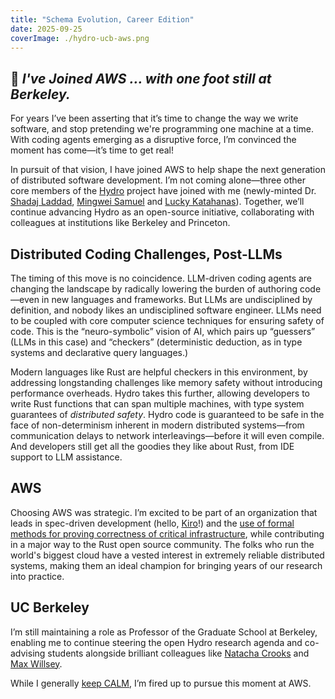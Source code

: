 ```yaml
---
title: "Schema Evolution, Career Edition"
date: 2025-09-25
coverImage: ./hydro-ucb-aws.png
---
```



## 🔔 <i>I've Joined AWS ... with one foot still at Berkeley.</i>

For years I’ve been asserting that it’s time to change the way we write software, and stop pretending we're programming one machine at a time. With coding agents emerging as a disruptive force, I’m convinced the moment has come—it’s time to get real!

In pursuit of that vision, I have joined AWS to help shape the next generation of distributed software development. I’m not coming alone—three other core members of the [Hydro](https://hydro.run) project have joined with me (newly-minted Dr. [Shadaj Laddad](https://www.shadaj.me/), [Mingwei Samuel](https://www.linkedin.com/in/mingweisamuel) and [Lucky Katahanas](https://www.linkedin.com/in/luckykatahanas)). Together, we’ll continue advancing Hydro as an open-source initiative, collaborating with colleagues at institutions like Berkeley and Princeton.

## Distributed Coding Challenges, Post-LLMs
The timing of this move is no coincidence. LLM-driven coding agents are changing the landscape by radically lowering the burden of authoring code—even in new languages and frameworks. But LLMs are undisciplined by definition, and nobody likes an undisciplined software engineer. LLMs need to be coupled with core computer science techniques for ensuring safety of code. This is the “neuro-symbolic” vision of AI, which pairs up “guessers” (LLMs in this case) and “checkers” (deterministic deduction, as in type systems and declarative query languages.)

Modern languages like Rust are helpful checkers in this environment, by addressing longstanding challenges like memory safety without introducing performance overheads. Hydro takes this further, allowing developers to write Rust functions that can span multiple machines, with type system guarantees of *distributed safety*. Hydro code is guaranteed to be safe in the face of non-determinism inherent in modern distributed systems​—from communication delays to network interleavings—before it will even compile. And developers still get all the goodies they like about Rust, from IDE support to LLM assistance.

## AWS
Choosing AWS was strategic. I’m excited to be part of an organization that leads in spec-driven development (hello, [Kiro](https://kiro.dev)!) and the [use of formal methods for proving correctness of critical infrastructure](https://cacm.acm.org/practice/systems-correctness-practices-at-amazon-web-services/), while contributing in a major way to the Rust open source community. The folks who run the world's biggest cloud have a vested interest in extremely reliable distributed systems, making them an ideal champion for bringing years of our research into practice.

## UC Berkeley
I’m still maintaining a role as Professor of the Graduate School at Berkeley, enabling me to continue steering the open Hydro research agenda and co-advising students alongside brilliant colleagues like [Natacha Crooks](https://nacrooks.github.io/) and [Max Willsey](https://www.mwillsey.com/).

While I generally [keep CALM](https://cacm.acm.org/research/keeping-calm/), I’m fired up to pursue this moment at AWS.
